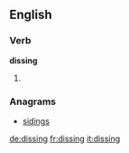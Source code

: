 {{also|Dissing}}
==English==

===Verb===
'''dissing'''

# {{present participle of|diss}}

===Anagrams===
* [[sidings#English|sidings]]

[[de:dissing]]
[[fr:dissing]]
[[it:dissing]]
